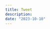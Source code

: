 ```yaml
---
title: Tweet
description:
date: "2023-10-10"
---
```



<FigureWithCaption 
  src="https://firebasestorage.googleapis.com/v0/b/crate-6980b.appspot.com/o/users%2F9HSKYlcppbMroVcWcLnrcduBFTJ2%2Fimages%2F-NZOwBITLxW2youAevcj.png?alt=media&token=f9083da4-9f6c-43c4-9a3b-94e576cbc64c" 
  alt="tweet" 
  caption="The digital tools and services used by people everywhere are subordinated
  to the power of transnational corporations, intelligence agencies, criminal cartels, and a sociopathic billionaire elite. - J. Crary, 'Scorched Earth' (<a href='https://firebasestorage.googleapis.com/v0/b/crate-6980b.appspot.com/o/users%2F9HSKYlcppbMroVcWcLnrcduBFTJ2%2Fimages%2F-NZOwBITLxW2youAevcj.png?alt=media&token=f9083da4-9f6c-43c4-9a3b-94e576cbc64c'>Image source</a>)"
/>  
